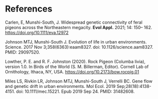 
# References 

Carlen, E, Munshi-South, J. Widespread genetic connectivity of feral pigeons across the Northeastern megacity. __Evol Appl.__ 2021; 14: 150– 162. [https://doi.org/10.1111/eva.12972]()

Johnson MTJ, Munshi-South J. Evolution of life in urban environments. Science. 2017 Nov 3;358(6363):eaam8327. doi: 10.1126/science.aam8327. PMID: 29097520.

Lowther, P. E. and R. F. Johnston (2020). Rock Pigeon (Columba livia), version 1.0. In Birds of the World (S. M. Billerman, Editor). Cornell Lab of Ornithology, Ithaca, NY, USA. [https://doi.org/10.2173/bow.rocpig.01]()

Miles LS, Rivkin LR, Johnson MTJ, Munshi-South J, Verrelli BC. Gene flow and genetic drift in urban environments. Mol Ecol. 2019 Sep;28(18):4138-4151. doi: 10.1111/mec.15221. Epub 2019 Sep 24. PMID: 31482608.